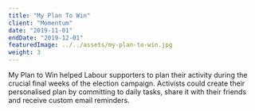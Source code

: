 ```yaml
---
title: "My Plan To Win"
client: "Momentum"
date: "2019-11-01"
endDate: "2019-12-01"
featuredImage: ../../assets/my-plan-to-win.jpg
weight: 3
---
```


My Plan to Win helped Labour supporters to plan their activity during the crucial final weeks of the election campaign. Activists could create their personalised plan by committing to daily tasks, share it with their friends and receive custom email reminders.
